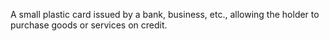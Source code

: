 A small plastic card issued by a bank, business, etc., allowing the holder to purchase goods or services on credit.
